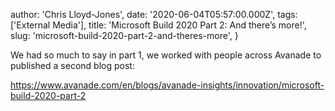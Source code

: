 
  author: 'Chris Lloyd-Jones',
  date: '2020-06-04T05:57:00.000Z',
  tags: ['External Media'],
  title: 'Microsoft Build 2020 Part 2: And there’s more!',
  slug: 'microsoft-build-2020-part-2-and-theres-more',
}


<p>We had so much to say in part 1, we worked with people across Avanade to published a second blog post:</p><p><a href="https://www.avanade.com/en/blogs/avanade-insights/innovation/microsoft-build-2020-part-2">https://www.avanade.com/en/blogs/avanade-insights/innovation/microsoft-build-2020-part-2</a></p>